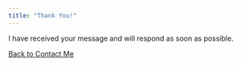```yaml
---
title: "Thank You!"
---
```


<p>I have received your message and will respond as soon as possible.</p>

<a href="/contact">Back to Contact Me</a>
